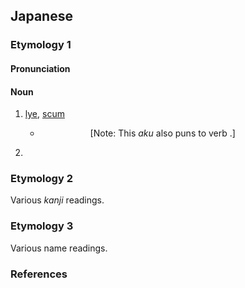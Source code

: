 {{also|あぐ}}
==Japanese==

===Etymology 1===
{{ja-kanjitab|alt=灰汁}}
{{rfe|ja}}

====Pronunciation====
{{ja-pron|acc=0|acc_ref=DJR}}

====Noun====
{{ja-noun|アク}}

# [[lye]], [[scum]]
#* {{RQ:Kokinshu|19|1044}}
#*: {{ja-usex|紅に染めし心もたのまれず人を'''あく'''にはうつるてふなり|くれなゐ に そめし こころ も たのまれず ひと を '''あく''' に は うつる てふ なり|rom=kurenai ni someshi kokoro mo tanomarezu hito o '''aku''' ni wa utsuru chō nari}}
#*:: [Note: This ''aku'' also puns to verb {{m|ja|飽く|tr=aku||to tire of}}.]
# {{rfdef|ja}}

===Etymology 2===
Various ''kanji'' readings.
{{ja-see|開く|空く|明く|飽く|厭く|倦く}}
{{ja-see-kango|悪|握}}

===Etymology 3===
Various name readings.
{{ja-see|亜久|阿久|悪|渥|安久|吾久|愛玖|愛紅}}

===References===
<references/>